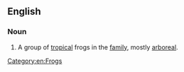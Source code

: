 ==English==
{{wikipedia|Rhacophoridae}}

===Noun===
{{en-noun|head=[[moss]] [[frog]]}}

# A group of [[tropical]] frogs in the ''{{taxlink|Rhacophoridae|family}}'' [[family]], mostly [[arboreal]].

[[Category:en:Frogs]]